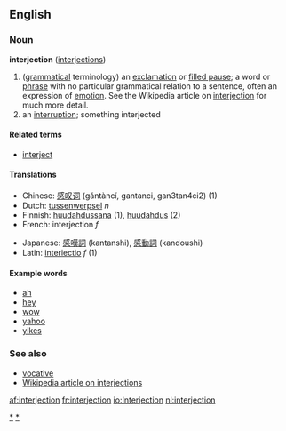 ==English==
===Noun===
'''interjection''' ([[interjections]])

# ([[grammar|grammatical]] terminology) an [[exclamation]] or [[filled pause]]; a word or [[phrase]] with no particular grammatical relation to a sentence, often an expression of [[emotion]].  See the Wikipedia article on [[w:Interjection|interjection]] for much more detail.
# an [[interruption]]; something interjected

====Related terms====
*[[interject]]

====Translations====
{{top}}
*Chinese: [[感叹词]] (gǎntàncí, gantanci, gan3tan4ci2) (1)
*Dutch: [[tussenwerpsel]] ''n''
*Finnish: [[huudahdussana]] (1), [[huudahdus]] (2)
*French: interjection ''f''
{{mid}}
*Japanese: [[感嘆詞]] (kantanshi), [[感動詞]] (kandoushi)
*Latin: [[interiectio]] ''f'' (1)
{{bottom}}

====Example words====
*[[ah]]
*[[hey]]
*[[wow]]
*[[yahoo]]
*[[yikes]]

===See also===
*[[vocative]]
*[[w:Interjection|Wikipedia article on interjections]]

[[Category:Interjections|*]]
[[Category:Parts of speech|*]]

[[af:interjection]]
[[fr:interjection]]
[[io:Interjection]]
[[nl:interjection]]